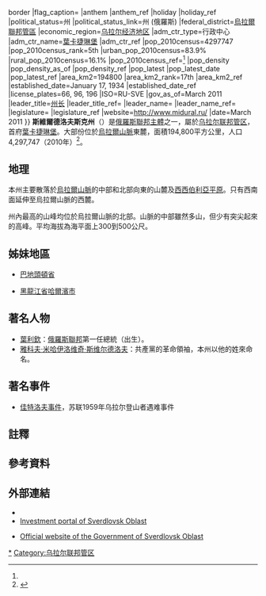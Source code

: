 {{Infobox Russian federal subject
|name=斯維爾德洛夫斯克州
|ru_name=Свердловская область
|image_map=Sverdlovsk in Russia.svg
|latd=58
|latm=42
|longd=61
|longm=20
|image_coa=Coat of Arms of Sverdlovsk oblast.svg
|coa_caption={{link-ru|斯維爾德洛夫斯克州州徽|Герб Свердловской области|州徽}}
|image_flag=Flag of Sverdlovsk Oblast.svg{{!}}border
|flag_caption={{link-ru|斯維爾德洛夫斯克州州旗|Флаг Свердловской области|州旗}}
|anthem
|anthem_ref
|holiday
|holiday_ref
|political_status=州
|political_status_link=州 (俄羅斯)
|federal_district=[[烏拉爾聯邦管區|烏拉爾聯邦管區]]
|economic_region=[[乌拉尔经济地区|乌拉尔经济地区]]
|adm_ctr_type=行政中心
|adm_ctr_name=[[葉卡捷琳堡|葉卡捷琳堡]]
|adm_ctr_ref
|pop_2010census=4297747
|pop_2010census_rank=5th
|urban_pop_2010census=83.9%
|rural_pop_2010census=16.1%
|pop_2010census_ref=<ref name="2010Census" />
|pop_density
|pop_density_as_of
|pop_density_ref
|pop_latest
|pop_latest_date
|pop_latest_ref
|area_km2=194800
|area_km2_rank=17th
|area_km2_ref
|established_date=January 17, 1934
|established_date_ref
|license_plates=66, 96, 196
|ISO=RU-SVE
|gov_as_of=March 2011
|leader_title=[[斯维尔德洛夫斯克州州长|州长]]
|leader_title_ref=
|leader_name={{link-en|叶夫根尼·弗拉基米罗维奇·库伊瓦舍夫|Yevgeny Kuyvashev|叶夫根尼·库伊瓦舍夫}}
|leader_name_ref= 
|legislature={{link-ru|斯维尔德洛夫斯克州立法会议|Законодательное собрание Свердловской области}}
|legislature_ref
|website=http://www.midural.ru/
|date=March 2011
}}
'''斯維爾德洛夫斯克州'''（{{lang-rus|Свердло́вская о́бласть|Sverdlovskaya oblast}}）是[[俄羅斯聯邦|俄羅斯聯邦]][[俄羅斯聯邦主體|主體]]之一，屬於[[乌拉尔联邦管区|乌拉尔联邦管区]]，首府[[葉卡捷琳堡|葉卡捷琳堡]]。大部份位於[[烏拉爾山脈|烏拉爾山脈]]東麓，面積194,800平方公里，人口 4,297,747（2010年）<ref name="2010Census">{{ru-pop-ref|2010Census}}</ref>。

==地理==
本州主要散落於[[烏拉爾山脈|烏拉爾山脈]]的中部和北部向東的山麓及[[西西伯利亞平原|西西伯利亞平原]]。只有西南面延伸至烏拉爾山脈的西麓。

州內最高的山峰均位於烏拉爾山脈的北部。山脈的中部雖然多山，但少有突尖起來的高峰。平均海拔為海平面上300到500公尺。

==姊妹地區==
*{{flagicon|Vietnam}} [[巴地頭頓省|巴地頭頓省]]
*{{flagicon|CHN}} [[黑龍江省|黑龍江省]][[哈爾濱市|哈爾濱市]]

== 著名人物 ==
* [[葉利欽|葉利欽]]：[[俄羅斯聯邦|俄羅斯聯邦]]第一任總統（出生）。
* [[雅科夫·米哈伊洛维奇·斯维尔德洛夫|雅科夫·米哈伊洛维奇·斯维尔德洛夫]]：共產黨的革命領袖，本州以他的姓來命名。

==著名事件==
* [[佳特洛夫事件|佳特洛夫事件]]，苏联1959年乌拉尔登山者遇难事件

==註釋==
{{NoteFoot}}

==參考資料==
{{Reflist}}

==外部連結==
{{Wikivoyage|斯維爾德洛夫斯克州}}
{{Commonscat|Sverdlovsk Oblast}}
*{{Facebook|Sverdlovsk.Oblast}}
*[http://invest.midural.ru/ Investment portal of Sverdlovsk Oblast] {{Wayback|url=http://invest.midural.ru/ |date=20141129025826 }}
*{{Ru icon}} [http://www.midural.ru/midural-new Official website of the Government of Sverdlovsk Oblast] {{Wayback|url=http://www.midural.ru/midural-new |date=20100201192438 }}

{{Rossija}}
{{斯维尔德洛夫斯克州行政区划}}
{{Authority control}}
{{DEFAULTSORT:Sverdlovsk}}
[[Category:斯維爾德洛夫斯克州|*]]
[[Category:乌拉尔联邦管区|Category:乌拉尔联邦管区]]
